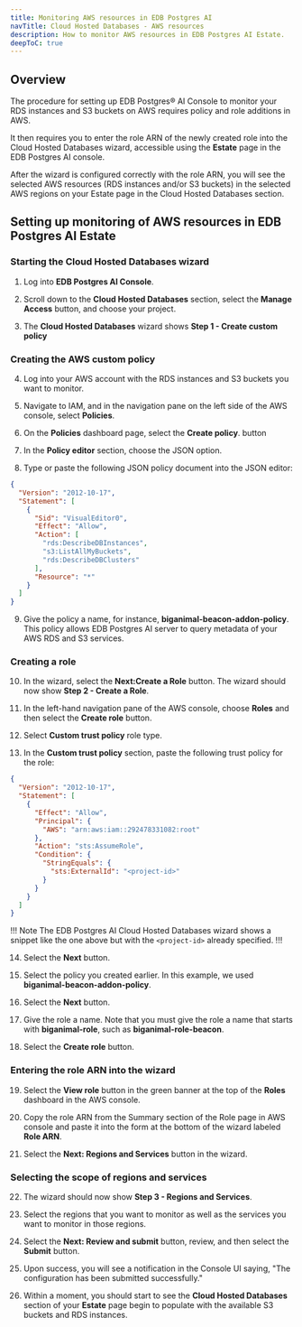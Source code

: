 ```yaml
---
title: Monitoring AWS resources in EDB Postgres AI 
navTitle: Cloud Hosted Databases - AWS resources
description: How to monitor AWS resources in EDB Postgres AI Estate.
deepToC: true
---
```



## Overview 

The procedure for setting up EDB Postgres® AI Console to monitor your RDS instances and S3 buckets on AWS requires policy and role additions in AWS. 

It then requires you to enter the role ARN of the newly created role into the Cloud Hosted Databases wizard, accessible using the **Estate** page in the EDB Postgres AI console.

After the wizard is configured correctly with the role ARN, you will see the selected AWS resources (RDS instances and/or S3 buckets) in the selected AWS regions on your Estate page in the Cloud Hosted Databases section.

## Setting up monitoring of AWS resources in EDB Postgres AI Estate

### Starting the Cloud Hosted Databases wizard

1. Log into **EDB Postgres AI Console**. 

2. Scroll down to the **Cloud Hosted Databases** section, select the **Manage Access** button, and choose your project.

3. The **Cloud Hosted Databases** wizard shows **Step 1 - Create custom policy**

### Creating the AWS custom policy

4. Log into your AWS account with the RDS instances and S3 buckets you want to monitor.

5. Navigate to IAM, and in the navigation pane on the left side of the AWS console, select **Policies**.

6. On the **Policies** dashboard page, select the **Create policy**. button

7. In the **Policy editor** section, choose the JSON option.

8. Type or paste the following JSON policy document into the JSON editor:

```json
{
  "Version": "2012-10-17",
  "Statement": [
    {
      "Sid": "VisualEditor0",
      "Effect": "Allow",
      "Action": [
        "rds:DescribeDBInstances",
        "s3:ListAllMyBuckets",
        "rds:DescribeDBClusters"
      ],
      "Resource": "*"
    }
  ]
}
```

9. Give the policy a name, for instance, **biganimal-beacon-addon-policy**. This policy allows EDB Postgres AI server to query metadata of your AWS RDS and S3 services.


### Creating a role

10. In the wizard, select the **Next:Create a Role** button. The wizard should now show **Step 2 - Create a Role**.

11. In the left-hand navigation pane of the AWS console, choose **Roles** and then select the **Create role** button.

12. Select **Custom trust policy** role type.

13. In the **Custom trust policy** section, paste the following trust policy for the role:

```json
{
  "Version": "2012-10-17",
  "Statement": [
    {
      "Effect": "Allow",
      "Principal": {
        "AWS": "arn:aws:iam::292478331082:root"
      },
      "Action": "sts:AssumeRole",
      "Condition": {
        "StringEquals": {
          "sts:ExternalId": "<project-id>"
        }
      }
    }
  ]
}
```

!!! Note
The EDB Postgres AI Cloud Hosted Databases wizard shows a snippet like the one above but with the `<project-id>` already specified.
!!!

14. Select the **Next** button.

15. Select the policy you created earlier. In this example, we used **biganimal-beacon-addon-policy**.

16. Select the **Next** button.

17. Give the role a name. Note that you must give the role a name that starts with **biganimal-role**, such as **biganimal-role-beacon**. 

18. Select the **Create role** button.

### Entering the role ARN into the wizard

19. Select the **View role** button in the green banner at the top of the **Roles** dashboard in the AWS console.

20. Copy the role ARN from the Summary section of the Role page in AWS console and paste it into the form at the bottom of the wizard labeled **Role ARN**.

21. Select the **Next: Regions and Services** button in the wizard.

### Selecting the scope of regions and services

22. The wizard should now show **Step 3 - Regions and Services**. 

23. Select the regions that you want to monitor as well as the services you want to monitor in those regions.

24. Select the **Next: Review and submit** button, review, and then select the **Submit** button.

25. Upon success, you will see a notification in the Console UI saying, "The configuration has been submitted successfully."

26. Within a moment, you should start to see the **Cloud Hosted Databases** section of your **Estate** page begin to populate with the available S3 buckets and RDS instances.
